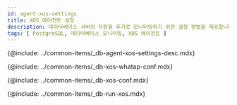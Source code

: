 ```yaml
---
id: agent-xos-settings
title: XOS 에이전트 설정
description: 데이터베이스 서버의 자원을 추가로 모니터링하기 위한 설정 방법을 제공합니다.
tags: [ PostgreSQL, 데이터베이스 모니터링, XOS 에이전트 ]
---
```


{@include: ../common-items/_db-agent-xos-settings-desc.mdx}

{@include: ../common-items/_db-xos-whatap-conf.mdx}

{@include: ../common-items/_db-xos-conf.mdx} 

{@include: ../common-items/_db-run-xos.mdx}  